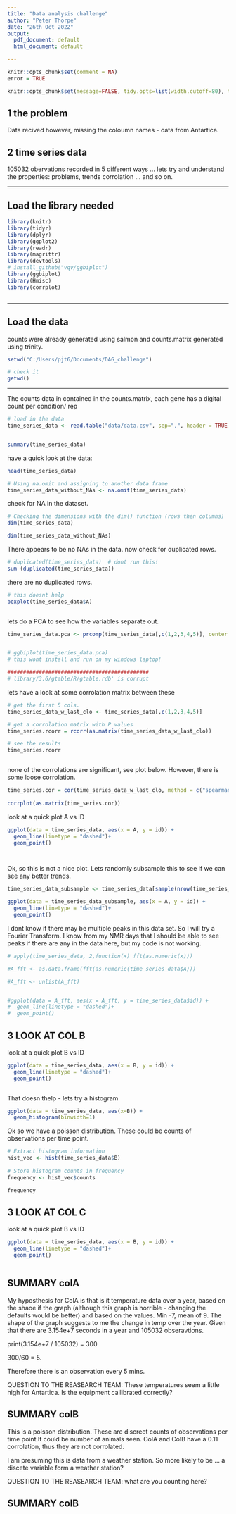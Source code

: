 ---
title: "Data analysis challenge"
author: "Peter Thorpe"
date: "26th Oct 2022"
output:
  pdf_document: default
  html_document: default

---

```{r include=FALSE}

knitr::opts_chunk$set(comment = NA)
error = TRUE

```


```{r, global_options, include=FALSE}
knitr::opts_chunk$set(message=FALSE, tidy.opts=list(width.cutoff=80), tidy=TRUE) 

```
## 1 the problem

Data recived however, missing the coloumn names - data from Antartica. 

## 2 time series data 


105032 obervations recorded in 5 different ways ... 
lets try and understand the properties: problems, trends corrolation ... and so on. 

***

## Load the library needed

```{r}

library(knitr)
library(tidyr)
library(dplyr)
library(ggplot2)
library(readr)
library(magrittr)
library(devtools)
# install_github("vqv/ggbiplot")
library(ggbiplot)
library(Hmisc)
library(corrplot)



```


***

##  Load the data

counts were already generated using salmon and counts.matrix generated using trinity. 

```{r}
setwd("C:/Users/pjt6/Documents/DAG_challenge")

# check it
getwd()

```
***


The counts data in contained in the counts.matrix, each gene has a digital count per
condition/ rep

```{r}

# load in the data
time_series_data <- read.table("data/data.csv", sep=",", header = TRUE, row.names=NULL)


summary(time_series_data)

```
\newpage

have a quick look at the data:

```{r}
head(time_series_data)

```

```{r}

# Using na.omit and assigning to another data frame
time_series_data_without_NAs <- na.omit(time_series_data)

```


check for NA in the dataset.

```{r}

# Checking the dimensions with the dim() function (rows then columns)
dim(time_series_data)

dim(time_series_data_without_NAs)

```


There appears to be no NAs in the data. 
now check for duplicated rows. 


```{r}

# duplicated(time_series_data)  # dont run this!
sum (duplicated(time_series_data))


```


there are no duplicated rows. 


```{r}
# this doesnt help
boxplot(time_series_data$A)



```


lets do a PCA to see how the variables separate out. 

```{r}

time_series_data.pca <- prcomp(time_series_data[,c(1,2,3,4,5)], center = TRUE,scale. = TRUE)


# ggbiplot(time_series_data.pca)
# this wont install and run on my windows laptop!

#############################################
# library/3.6/gtable/R/gtable.rdb' is corrupt

```


lets have a look at some corrolation matrix between these 

```{r}
# get the first 5 cols. 
time_series_data_w_last_clo <- time_series_data[,c(1,2,3,4,5)]

# get a corrolation matrix with P values
time_series.rcorr = rcorr(as.matrix(time_series_data_w_last_clo))

# see the results
time_series.rcorr



```


none of the corrolations are significant, see plot below. However, there is some loose corrolation. 


```{r}
	
time_series.cor = cor(time_series_data_w_last_clo, method = c("spearman"))
	
corrplot(as.matrix(time_series.cor))

```

look at a quick plot A vs ID

```{r}

ggplot(data = time_series_data, aes(x = A, y = id)) +
  geom_line(linetype = "dashed")+
  geom_point()




```


Ok, so this is not a nice plot. Lets randomly subsample this to see if we can see any better trends. 


```{r}

time_series_data_subsample <- time_series_data[sample(nrow(time_series_data), 1000), ]

ggplot(data = time_series_data_subsample, aes(x = A, y = id)) +
  geom_line(linetype = "dashed")+
  geom_point()

```

I dont know if there may be multiple peaks in this data set. So I will try a Fourier Transform.
I know from my NMR days that I should be able to see peaks if there are any in the data here,
but my code is not working. 


```{r}

# apply(time_series_data, 2,function(x) fft(as.numeric(x)))

#A_fft <- as.data.frame(fft(as.numeric(time_series_data$A)))

#A_fft <- unlist(A_fft)


#ggplot(data = A_fft, aes(x = A_fft, y = time_series_data$id)) +
#  geom_line(linetype = "dashed")+
#  geom_point()

```



## 3 LOOK AT COL B 


look at a quick plot B vs ID

```{r}

ggplot(data = time_series_data, aes(x = B, y = id)) +
  geom_line(linetype = "dashed")+
  geom_point()



```


That doesn thelp - lets try a histogram


```{r}


ggplot(data = time_series_data, aes(x=B)) + 
  geom_histogram(binwidth=1)


```

Ok so we have a poisson distribution. These could be counts of observations per time point. 


```{r}


# Extract histogram information
hist_vec <- hist(time_series_data$B)   
  
# Store histogram counts in frequency
frequency <- hist_vec$counts

frequency


```


## 3 LOOK AT COL C 


look at a quick plot B vs ID

```{r}

ggplot(data = time_series_data, aes(x = B, y = id)) +
  geom_line(linetype = "dashed")+
  geom_point()



```






## SUMMARY colA

My hyposthesis for ColA is that is it temperature data over a year, based on the shaoe if the graph (although this graph is horrible - changing the defaults would be better) and based on the values. Min -7, mean of 9. The shape of the graph suggests to me the change in temp over the year. Given that there are 3.154e+7 seconds in a year and 105032 obseravtions. 

print(3.154e+7 / 105032) = 300

300/60 =  5.

Therefore there is an observation every 5 mins. 



QUESTION TO THE REASEARCH TEAM: These temperatures seem a little high for Antartica. Is the equipment callibrated correctly?



## SUMMARY colB

This is a poisson distribution. These are discreet counts of observations per time point.It could be number of animals seen. ColA and ColB have a 0.11 corrolation, thus they are not corrolated.  

I am presuming this is data from a weather station. So more likely to be ... a discete variable form a weather station?

QUESTION TO THE REASEARCH TEAM: what are you counting here?



## SUMMARY colB

